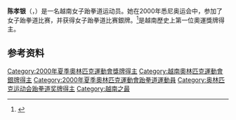 {{Infobox sportsperson
| name           = 陈孝银
| sport          = [[跆拳道|跆拳道]]
| show-medals    = yes
| medaltemplates = 
{{MedalSilver | [[2000年夏季奥林匹克运动会|2000年 悉尼]]|[[2000年夏季奥林匹克运动会跆拳道比赛|57公斤]]}}
}}

'''陈孝银'''（{{lang-vi|Trần Hiếu Ngân}}，{{bd|1974年|6月26日||}}）是一名越南女子跆拳道运动员。她在2000年悉尼奥运会中，参加了女子跆拳道比赛，并获得女子跆拳道比赛銀牌。<ref>{{cite news|title=Medal first for Vietnam|url=http://news.bbc.co.uk/sport1/hi/olympics2000/martial_arts/946593.stm|accessdate=2008-08-10|work=BBC Sport Online|date=2000-09-28|archive-date=2006-02-22|archive-url=https://web.archive.org/web/20060222033158/http://news.bbc.co.uk/sport1/hi/olympics2000/martial_arts/946593.stm|dead-url=no}}</ref>是越南歷史上第一位奧運獎牌得主。

==参考资料==
{{reflist}}
{{DEFAULTSORT:Trần Hiếu Ngân}}
[[Category:2000年夏季奧林匹克運動會獎牌得主|Category:2000年夏季奧林匹克運動會獎牌得主]]
[[Category:越南奧林匹克運動會銀牌得主|Category:越南奧林匹克運動會銀牌得主]]
[[Category:2000年夏季奧林匹克運動會跆拳道運動員|Category:2000年夏季奧林匹克運動會跆拳道運動員]]
[[Category:奥林匹克运动会跆拳道奖牌得主|Category:奥林匹克运动会跆拳道奖牌得主]]
[[Category:越南之最|Category:越南之最]]